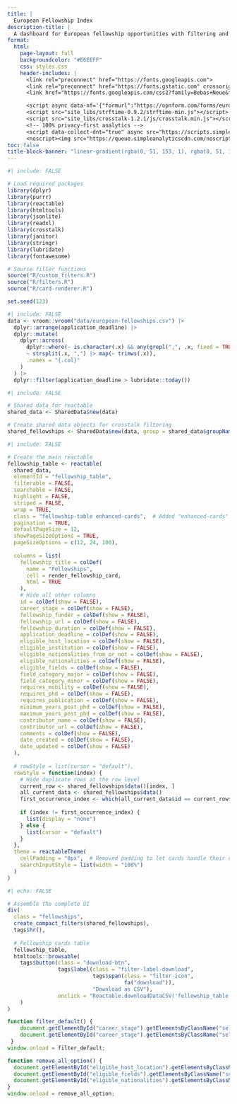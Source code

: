 ```yaml
---
title: |
  European Fellowship Index
description-title: |
  A dashboard for European fellowship opportunities with filtering and search capabilities.
format: 
  html:
    page-layout: full
    backgroundcolor: "#E6EEFF"
    css: styles.css
    header-includes: |
      <link rel="preconnect" href="https://fonts.googleapis.com">
      <link rel="preconnect" href="https://fonts.gstatic.com" crossorigin>
      <link href="https://fonts.googleapis.com/css2?family=Bebas+Neue&family=Montserrat:ital,wght@0,100..900;1,100..900&display=swap" rel="stylesheet">

      <script async data-nf='{"formurl":"https://opnform.com/forms/european-fellowships-gqocnm","emoji":"📝","position":"right","bgcolor":"#3B82F6","width":800}' src='https://opnform.com/widgets/embed-min.js'></script>
      <script src="site_libs/strftime-0.9.2/strftime-min.js"></script>
      <script src="site_libs/crosstalk-1.2.1/js/crosstalk.min.js"></script>
      <!-- 100% privacy-first analytics -->
      <script data-collect-dnt="true" async src="https://scripts.simpleanalyticscdn.com/latest.js"></script>
      <noscript><img src="https://queue.simpleanalyticscdn.com/noscript.gif?collect-dnt=true" alt="" referrerpolicy="no-referrer-when-downgrade"/></noscript>
toc: false
title-block-banner: "linear-gradient(rgba(0, 51, 153, 1), rgba(0, 51, 153, 0.3))"
---
```


```r
#| include: FALSE

# Load required packages
library(dplyr)
library(purrr)
library(reactable)
library(htmltools)
library(jsonlite)
library(readxl)
library(crosstalk)
library(janitor)
library(stringr)
library(lubridate)
library(fontawesome)

# Source filter functions
source("R/custom_filters.R")
source("R/filters.R")
source("R/card-renderer.R")

set.seed(123)
```

```r
#| include: FALSE
data <- vroom::vroom("data/european-fellowships.csv") |>
  dplyr::arrange(application_deadline) |>
  dplyr::mutate(
    dplyr::across(
      dplyr::where(~ is.character(.x) && any(grepl(",", .x, fixed = TRUE), na.rm = TRUE)) & !matches("comments") & !matches("fellowship_title"),
      ~ strsplit(.x, ",") |> map(~ trimws(.x)),
      .names = "{.col}"
    )
  ) |> 
  dplyr::filter(application_deadline > lubridate::today())
```

```r
#| include: FALSE

# Shared data for reactable
shared_data <- SharedData$new(data)

# Create shared data objects for crosstalk filtering
shared_fellowships <- SharedData$new(data, group = shared_data$groupName())
```

```r
#| include: FALSE

# Create the main reactable
fellowship_table <- reactable(
  shared_data,
  elementId = "fellowship_table",
  filterable = FALSE,
  searchable = FALSE,
  highlight = FALSE,
  striped = FALSE,
  wrap = TRUE,
  class = "fellowship-table enhanced-cards",  # Added "enhanced-cards" class
  pagination = TRUE,
  defaultPageSize = 12,
  showPageSizeOptions = TRUE,
  pageSizeOptions = c(12, 24, 100),
  
  columns = list(
    fellowship_title = colDef(
      name = "Fellowships",
      cell = render_fellowship_card,
      html = TRUE
    ),
    # Hide all other columns
    id = colDef(show = FALSE),
    career_stage = colDef(show = FALSE),
    fellowship_funder = colDef(show = FALSE),
    fellowship_url = colDef(show = FALSE),
    fellowship_duration = colDef(show = FALSE),
    application_deadline = colDef(show = FALSE),
    eligible_host_location = colDef(show = FALSE),
    eligible_institution = colDef(show = FALSE),
    eligible_nationalities_from_or_not = colDef(show = FALSE),
    eligible_nationalities = colDef(show = FALSE),
    eligible_fields = colDef(show = FALSE),
    field_category_major = colDef(show = FALSE),
    field_category_minor = colDef(show = FALSE),
    requires_mobility = colDef(show = FALSE),
    requires_phd = colDef(show = FALSE),
    requires_publication = colDef(show = FALSE),
    minimum_years_post_phd = colDef(show = FALSE),
    maximum_years_post_phd = colDef(show = FALSE),
    contributor_name = colDef(show = FALSE),
    contributor_url = colDef(show = FALSE),
    comments = colDef(show = FALSE),
    date_created = colDef(show = FALSE),
    date_updated = colDef(show = FALSE)
  ),
  
  # rowStyle = list(cursor = "default"),
  rowStyle = function(index) {
    # Hide duplicate rows at the row level
    current_row <- shared_fellowships$data()[index, ]
    all_current_data <- shared_fellowships$data()
    first_occurrence_index <- which(all_current_data$id == current_row$id)[1]
    
    if (index != first_occurrence_index) {
      list(display = "none")
    } else {
      list(cursor = "default")
    }
  },
  theme = reactableTheme(
    cellPadding = "0px",  # Removed padding to let cards handle their own spacing
    searchInputStyle = list(width = "100%")
  )
)
```

```r
#| echo: FALSE

# Assemble the complete UI
div(
  class = "fellowships",
  create_compact_filters(shared_fellowships),
  tags$hr(),
  
  # Fellowship cards table
  fellowship_table,
  htmltools::browsable(
    tags$button(class = "download-btn", 
                tags$label(class = "filter-label-download",
                           tags$span(class = "filter-icon", 
                                     fa("download")), 
                           "Download as CSV"), 
                onclick = "Reactable.downloadDataCSV('fellowship_table', 'european-fellowships.csv')")
    )
)
```

```js
function filter_default() {
    document.getElementById("career_stage").getElementsByClassName("selectized")[0].selectize.setValue("Postdoc", true);
    document.getElementById("career_stage").getElementsByClassName("selectized")[0].selectize.setValue("PhD", true);
 }
window.onload = filter_default;

function remove_all_option() {
  document.getElementById("eligible_host_location").getElementsByClassName("selectized")[0].selectize.removeOption("");
  document.getElementById("eligible_fields").getElementsByClassName("selectized")[0].selectize.removeOption("");
  document.getElementById("eligible_nationalities").getElementsByClassName("selectized")[0].selectize.removeOption("");
}
window.onload = remove_all_option;
```